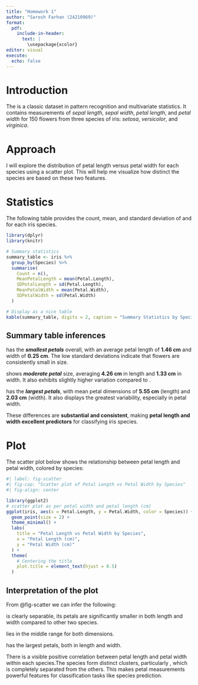 ```yaml
---
title: "Homework 1"
author: "Sarosh Farhan (24210969)"
format: 
  pdf:
    include-in-header: 
      text: |
        \usepackage{xcolor}
editor: visual
execute:
  echo: false
---
```


# Introduction

The \textcolor{blue}{Iris dataset} is a classic dataset in pattern recognition and multivariate statistics. It contains measurements of *sepal length*, *sepal width*, *petal length*, and *petal width* for 150 flowers from three species of iris: *setosa*, *versicolor*, and *virginica*.

# Approach

I will explore the distribution of petal length versus petal width for each species using a scatter plot. This will help me visualize how distinct the species are based on these two features.

# Statistics

The following table provides the count, mean, and standard deviation of \textcolor{purple}{petal length} and \textcolor{orange}{petal width} for each iris species.

```r
library(dplyr)
library(knitr)

# Summary statistics
summary_table <- iris %>%
  group_by(Species) %>%
  summarise(
    Count = n(),
    MeanPetalLength = mean(Petal.Length),
    SDPetalLength = sd(Petal.Length),
    MeanPetalWidth = mean(Petal.Width),
    SDPetalWidth = sd(Petal.Width)
  )

# Display as a nice table
kable(summary_table, digits = 2, caption = "Summary Statistics by Species")
```

## Summary table inferences

\textcolor{red}{Setosa} has the ***smallest petals*** overall, with an average petal length of **1.46 cm** and width of **0.25 cm**. The low standard deviations indicate that \textcolor{red}{Setosa} flowers are consistently small in size.

\textcolor{green}{Versicolor} shows ***moderate petal*** size, averaging **4.26 cm** in length and **1.33 cm** in width. It also exhibits slightly higher variation compared to \textcolor{red}{Setosa}.

\textcolor{blue}{Virginica} has the ***largest petals***, with mean petal dimensions of **5.55 cm** (length) and **2.03 cm** (width). It also displays the greatest variability, especially in petal width.

These differences are **substantial and consistent**, making **petal length and width excellent predictors** for classifying iris species.

# Plot

The scatter plot below shows the relationship between petal length and petal width, colored by species:

```r
#| label: fig-scatter
#| fig-cap: "Scatter plot of Petal Length vs Petal Width by Species"
#| fig-align: center

library(ggplot2)
# scatter plot as per petal width and petal length (cm)
ggplot(iris, aes(x = Petal.Length, y = Petal.Width, color = Species)) +
  geom_point(size = 2) +
  theme_minimal() +
  labs(
    title = "Petal Length vs Petal Width by Species",
    x = "Petal Length (cm)",
    y = "Petal Width (cm)"
  ) +
  theme(
    # Centering the title
    plot.title = element_text(hjust = 0.5)  
  )
```

## Interpretation of the plot

From @fig-scatter we can infer the following:

\textcolor{red}{Setosa} is clearly separable, its petals are significantly smaller in both length and width compared to other two species.

\textcolor{green}{Versicolor} lies in the middle range for both dimensions.

\textcolor{blue}{Virginica} has the largest petals, both in length and width.

There is a visible positive correlation between petal length and petal width within each species.The species form distinct clusters, particularly \textcolor{red}{Setosa}, which is completely separated from the others. This makes petal measurements powerful features for classification tasks like species prediction.
